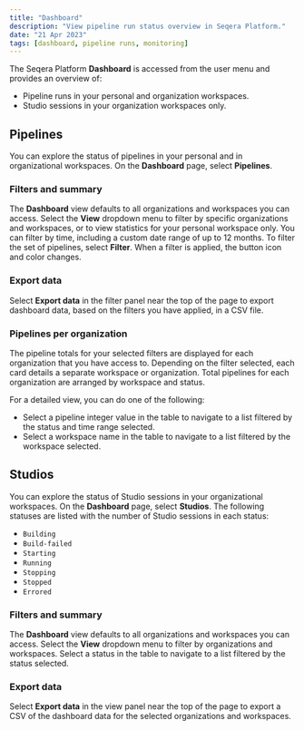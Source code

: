 ```yaml
---
title: "Dashboard"
description: "View pipeline run status overview in Seqera Platform."
date: "21 Apr 2023"
tags: [dashboard, pipeline runs, monitoring]
---
```


The Seqera Platform **Dashboard** is accessed from the user menu and provides an overview of:

- Pipeline runs in your personal and organization workspaces.
- Studio sessions in your organization workspaces only.

## Pipelines

You can explore the status of pipelines in your personal and in organizational workspaces. On the **Dashboard** page, select **Pipelines**.

### Filters and summary

The **Dashboard** view defaults to all organizations and workspaces you can access. Select the **View** dropdown menu to filter by specific organizations and workspaces, or to view statistics for your personal workspace only. You can filter by time, including a custom date range of up to 12 months. To filter the set of pipelines, select **Filter**. When a filter is applied, the button icon and color changes.

### Export data

Select **Export data** in the filter panel near the top of the page to export dashboard data, based on the filters you have applied, in a CSV file.

### Pipelines per organization

The pipeline totals for your selected filters are displayed for each organization that you have access to. Depending on the filter selected, each card details a separate workspace or organization. Total pipelines for each organization are arranged by workspace and status.

For a detailed view, you can do one of the following:

- Select a pipeline integer value in the table to navigate to a list filtered by the status and time range selected.
- Select a workspace name in the table to navigate to a list filtered by the workspace selected.

## Studios

You can explore the status of Studio sessions in your organizational workspaces. On the **Dashboard** page, select **Studios**. The following statuses are listed with the number of Studio sessions in each status:

- `Building`
- `Build-failed`
- `Starting`
- `Running`
- `Stopping`
- `Stopped`
- `Errored`

### Filters and summary

The **Dashboard** view defaults to all organizations and workspaces you can access. Select the **View** dropdown menu to filter by organizations and workspaces. Select a status in the table to navigate to a list filtered by the status selected.

### Export data

Select **Export data** in the view panel near the top of the page to export a CSV of the dashboard data for the selected organizations and workspaces.


<!-- links -->
[ds]: ../studios/index.mdx
